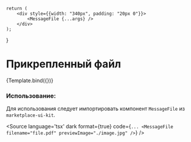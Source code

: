 
<Meta title="Chat/Message/MessageFile" component={MessageFile} />


    return (
        <div style={{width: "340px", padding: "20px 0"}}>
            <MessageFile {...args} />
        </div>
    );
}

# Прикрепленный файл

<Canvas isColumn>
    <Story name="Base" args={{filename: "File with long very name 01.pdf", previewImage: ImageSrc}}>
        {Template.bind({})}
    </Story>
</Canvas>

<ArgsTable of={MessageFile} />

### Использование:
Для использования следует импортировать компонент `MessageFile` из `marketplace-ui-kit`.

<Source
    language='tsx'
    dark
    format={true}
    code={`
        ...
        <MessageFile filename="file.pdf" previewImage="./image.jpg" />
  `}
/>
